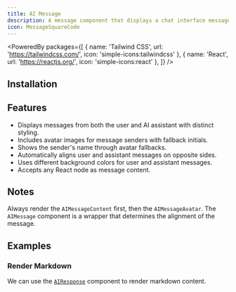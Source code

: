 ```yaml
---
title: AI Message
description: A message component that displays a chat interface message from either a user or an AI.
icon: MessageSquareCode
---
```


<PoweredBy packages={[
  { name: 'Tailwind CSS', url: 'https://tailwindcss.com/', icon: 'simple-icons:tailwindcss' },
  { name: 'React', url: 'https://reactjs.org/', icon: 'simple-icons:react' },
]} />

<Preview path="ai-message" />

## Installation

<Installer packageName="ai" />

## Features

- Displays messages from both the user and AI assistant with distinct styling.
- Includes avatar images for message senders with fallback initials.
- Shows the sender's name through avatar fallbacks.
- Automatically aligns user and assistant messages on opposite sides.
- Uses different background colors for user and assistant messages.
- Accepts any React node as message content.

## Notes

Always render the `AIMessageContent` first, then the `AIMessageAvatar`. The `AIMessage` component is a wrapper that determines the alignment of the message.

## Examples

### Render Markdown

We can use the [`AIResponse`](/components/ai-response) component to render markdown content.

<Preview path="ai-message-markdown" />
